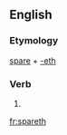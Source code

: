 ==English==

===Etymology===
[[spare]] + [[-eth]]

===Verb===
{{en-verb form}}

# {{archaic third-person singular of|spare}}

[[fr:spareth]]